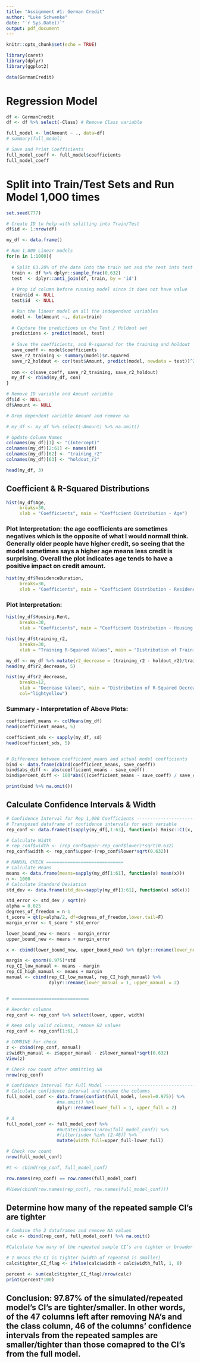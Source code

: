 ```yaml
---
title: "Assignment #1: German Credit"
author: "Luke Schwenke"
date: "`r Sys.Date()`"
output: pdf_document
---
```


```r
knitr::opts_chunk$set(echo = TRUE)

library(caret)
library(dplyr)
library(ggplot2)

data(GermanCredit)
```

# Regression Model

```r

df <- GermanCredit
df <- df %>% select(-Class) # Remove Class variable

full_model <- lm(Amount ~ ., data=df)
# summary(full_model)

# Save and Print Coefficients
full_model_coeff <- full_model$coefficients
full_model_coeff

```

# Split into Train/Test Sets and Run Model 1,000 times

```r

set.seed(777)

# Create ID to help with splitting into Train/Test
df$id <- 1:nrow(df)

my_df <- data.frame()

# Run 1,000 Linear models
for(n in 1:1000){
  
  # Split 63.20% of the data into the train set and the rest into test
  train <- df %>% dplyr::sample_frac(0.632)
  test  <- dplyr::anti_join(df, train, by = 'id') 
  
  # Drop id column before running model since it does not have value
  train$id <- NULL
  test$id  <- NULL

  # Run the linear model on all the independent variables
  model <- lm(Amount ~., data=train)
  
  # Capture the predictions on the Test / Holdout set
  predictions <- predict(model, test)
  
  # Save the coefficients, and R-squared for the training and holdout
  save_coeff <- model$coefficients
  save_r2_training <- summary(model)$r.squared
  save_r2_holdout <- cor(test$Amount, predict(model, newdata = test))^2
  
  con <- c(save_coeff, save_r2_training, save_r2_holdout)
  my_df <- rbind(my_df, con)
}

# Remove ID variable and Amount variable
df$id <- NULL
df$Amount <- NULL

# Drop dependent variable Amount and remove na

# my_df <- my_df %>% select(-Amount) %>% na.omit()

# Update Column Names
colnames(my_df)[1] <- "(Intercept)"
colnames(my_df)[2:61] <- names(df)
colnames(my_df)[62] <- "training_r2"
colnames(my_df)[63] <- "holdout_r2"

head(my_df, 3)

```

## Coefficient & R-Squared Distributions

```r

hist(my_df$Age, 
     breaks=30,
     xlab = "Coefficients", main = "Coefficient Distribution - Age")

```

### Plot Interpretation: the age coefficients are sometimes negatives which is the opposite of what I would normall think. Generally older people have higher credit, so seeing that the model sometimes says a higher age means less credit is surprising. Overall the plot indicates age tends to have a positive impact on credit amount.

```r
hist(my_df$ResidenceDuration, 
     breaks=30,
     xlab = "Coefficients", main = "Coefficient Distribution - Residence Duration", col="lightblue")
```

### Plot Interpretation: 

```r
hist(my_df$Housing.Rent, 
     breaks=30,
     xlab = "Coefficients", main = "Coefficient Distribution - Housing Rent", col="lightgreen")
```

```r
hist(my_df$training_r2, 
     breaks=30,
     xlab = "Training R-Squared Values", main = "Distribution of Training R-Squared", col="pink")
```

```r
my_df <- my_df %>% mutate(r2_decrease = (training_r2 - holdout_r2)/training_r2)
head(my_df$r2_decrease, 5)

hist(my_df$r2_decrease, 
     breaks=12,
     xlab = "Decrease Values", main = "Distribution of R-Squared Decrease (Training vs. Holdout)",    
     col="lightyellow")

```

### Summary - Interpretation of Above Plots: 

```r

coefficient_means <- colMeans(my_df)
head(coefficient_means, 5)

coefficient_sds <- sapply(my_df, sd)
head(coefficient_sds, 5)


# Difference between coefficient_means and actual model coefficients
bind <- data.frame(cbind(coefficient_means, save_coeff))
bind$abs_diff <- abs(coefficient_means - save_coeff)
bind$percent_diff <- 100*abs(((coefficient_means - save_coeff) / save_coeff))

print(bind %>% na.omit())
```

## Calculate Confidence Intervals & Width
```r

# Confidence Interval for Rep 1,000 Coefficients -------------------------------
# Transposed dataframe of confidence intervals for each variable
rep_conf <- data.frame(t(sapply(my_df[,1:63], function(x) Rmisc::CI(x, ci=0.975)))) #%>% na.omit()

# Calculate Width
# rep_conf$width <- (rep_conf$upper-rep_conf$lower)*sqrt(0.632)
rep_conf$width <- rep_conf$upper-(rep_conf$lower*sqrt(0.632))

# MANUAL CHECK =============================
# Calculate Means
means <- data.frame(means=sapply(my_df[1:61], function(x) mean(x)))
n <- 1000
# Calculate Standard Deviation
std_dev <- data.frame(std_dev=sapply(my_df[1:61], function(x) sd(x)))

std_error <- std_dev / sqrt(n)
alpha = 0.025
degrees_of_freedom = n-1
t_score = qt(p=alpha/2, df=degrees_of_freedom,lower.tail=F)
margin_error <- t_score * std_error

lower_bound_new <- means - margin_error
upper_bound_new <- means + margin_error

x <- cbind(lower_bound_new, upper_bound_new) %>% dplyr::rename(lower_new = 1, upper_new = 2)

margin <- qnorm(0.975)*std
rep_CI_low_manual <- means - margin
rep_CI_high_manual <- means + margin
manual <- cbind(rep_CI_low_manual, rep_CI_high_manual) %>% 
                dplyr::rename(lower_manual = 1, upper_manual = 2)


# =============================

# Reorder columns
rep_conf <- rep_conf %>% select(lower, upper, width)

# Keep only valid columns, remove R2 values
rep_conf <- rep_conf[1:61,]

# COMBINE for check
z <- cbind(rep_conf, manual)
z$width_manual <- z$upper_manual - z$lower_manual*sqrt(0.632)
View(z)

# Check row count after ommitting NA
nrow(rep_conf)

# Confidence Interval for Full Model -------------------------------------------
# Calculate confidence interval and rename the columns
full_model_conf <- data.frame(confint(full_model, level=0.975)) %>% 
                   #na.omit() %>% 
                   dplyr::rename(lower_full = 1, upper_full = 2)

# A
full_model_conf <- full_model_conf %>% 
                   #mutate(index=1:nrow(full_model_conf)) %>% 
                   #filter(index %in% (2:48)) %>% 
                   mutate(width_full=upper_full-lower_full)

# Check row count
nrow(full_model_conf)

#t <- cbind(rep_conf, full_model_conf)

row.names(rep_conf) == row.names(full_model_conf)

#View(cbind(row.names(rep_conf), row.names(full_model_conf)))

```
## Determine how many of the repeated sample CI's are tighter
```r

# Combine the 2 dataframes and remove NA values
calc <- cbind(rep_conf, full_model_conf) %>% na.omit()

#Calculate how many of the repeated sample CI’s are tighter or broader than the full model CI’s. If the #width is smaller, the CI is tighter. If the width is bigger, the CI is broader.

# 1 means the CI is tighter (width of repeated is smaller)
calc$tighter_CI_flag <- ifelse(calc$width < calc$width_full, 1, 0)

percent <- sum(calc$tighter_CI_flag)/nrow(calc)
print(percent*100)

```

## Conclusion: 97.87% of the simulated/repeated model's CI's are tighter/smaller. In other words, of the 47 columns left after removing NA's and the class column, 46 of the columns' confidence intervals from the repeated samples are smaller/tighter than those comapred to the CI's from the full model.

